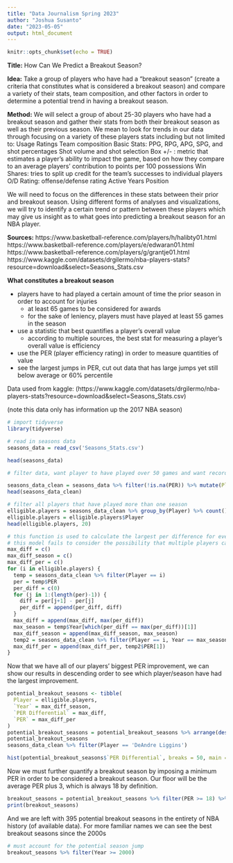```yaml
---
title: "Data Journalism Spring 2023"
author: "Joshua Susanto"
date: "2023-05-05"
output: html_document
---
```


```r
knitr::opts_chunk$set(echo = TRUE)
```

**Title:** How Can We Predict a Breakout Season?

**Idea:** Take a group of players who have had a “breakout season” (create a criteria that constitutes  what is considered a breakout season) and compare a variety of their stats, team composition, and other factors in order to determine a potential trend in having a breakout season.

**Method:**  We will select a group of about 25-30 players who have had a breakout season and gather their stats from both their breakout season as well as their previous season. We mean to look for trends in our data through focusing on a variety of these players stats including but not limited to:
Usage Ratings
Team composition
Basic Stats: PPG, RPG, APG, SPG, and shot percentages
Shot volume and shot selection
Box +/- : metric that estimates a player’s ability to impact the game, based on how they compare to an average players’ contribution to points per 100 possessions
Win Shares: tries to split up credit for the team’s successes to individual players
O/D Rating: offense/defense rating
Active Years
Position

We will need to focus on the differences in these stats between their prior and breakout season. Using different forms of analyses and visualizations, we will try to identify a certain trend or pattern between these players which may give us insight as to what goes into predicting a breakout season for an NBA player. 


**Sources:** 
https://www.basketball-reference.com/players/h/halibty01.html
https://www.basketball-reference.com/players/e/edwaran01.html
https://www.basketball-reference.com/players/g/grantje01.html
https://www.kaggle.com/datasets/drgilermo/nba-players-stats?resource=download&select=Seasons_Stats.csv


**What constitutes a breakout season**

- players have to had played a certain amount of time the prior season in order to account for injuries
  - at least 65 games to be considered for awards
  - for the sake of leniency, players must have played at least 55 games in the season
- use a statistic that best quantifies a player's overall value
  - according to multiple sources, the best stat for measuring a player's overall value is efficiency
- use the PER (player efficiency rating) in order to measure quantities of value
- see the largest jumps in PER, cut out data that has large jumps yet still below average or 60% percentile

Data used from kaggle: (https://www.kaggle.com/datasets/drgilermo/nba-players-stats?resource=download&select=Seasons_Stats.csv)

(note this data only has information up the 2017 NBA season)

```r
# import tidyverse
library(tidyverse)

# read in seasons data
seasons_data = read_csv('Seasons_Stats.csv')

head(seasons_data)
```


```r
# filter data, want player to have played over 50 games and want recorded PER, remove special characters from the player's name

seasons_data_clean = seasons_data %>% filter(!is.na(PER)) %>% mutate(Player = str_replace_all(Player, "[^[:alnum:]]", " ")) %>% mutate(Player = str_trim(Player, side = 'right')) 
head(seasons_data_clean)
```

```r
# filter all players that have played more than one season 
elligible.players = seasons_data_clean %>% group_by(Player) %>% count() %>% filter(n > 1)
elligible.players = elligible.players$Player
head(elligible.players, 20)
```



```r
# this function is used to calculate the largest per difference for every player
# this model fails to consider the possibility that multiple players can have the same name in the same season, can be improved
max_diff = c()
max_diff_season = c()
max_diff_per = c()
for (i in elligible.players) {
  temp = seasons_data_clean %>% filter(Player == i) 
  per = temp$PER
  per_diff = c(0)
  for (j in 1:(length(per)-1)) {
    diff = per[j+1] - per[j]
    per_diff = append(per_diff, diff)
  }
  max_diff = append(max_diff, max(per_diff))
  max_season = temp$Year[which(per_diff == max(per_diff))[1]] 
  max_diff_season = append(max_diff_season, max_season)
  temp2 = seasons_data_clean %>% filter(Player == i, Year == max_season) %>% dplyr::select(PER)
  max_diff_per = append(max_diff_per, temp2$PER[1])
}


```


Now that we have all of our players' biggest PER improvement, we can show our results in descending order to see which player/season have had the largest improvement.

```r
potential_breakout_seasons <- tibble(
  Player = elligible.players,
  `Year` = max_diff_season,
  `PER Differential` = max_diff,
  `PER` = max_diff_per
)
potential_breakout_seasons = potential_breakout_seasons %>% arrange(desc(`PER Differential`))
potential_breakout_seasons
seasons_data_clean %>% filter(Player == 'DeAndre Liggins')
```

```r
hist(potential_breakout_seasons$`PER Differential`, breaks = 50, main = 'Histogram of PER Differentials', xlab = 'PER Differential', col = 'lightgray')
```

Now we must further quantify a breakout season by imposing a minimum PER in order to be considered a breakout season. Our floor will be the average PER plus 3, which is always 18 by definition. 

```r
breakout_seasons = potential_breakout_seasons %>% filter(PER >= 18) %>% mutate(`Previous PER` = PER - `PER Differential`)
print(breakout_seasons)
```

And we are left with 395 potential breakout seasons in the entirety of NBA history (of available data). For more familiar names we can see the best breakout seasons since the 2000s

```r
# must account for the potential season jump
breakout_seasons %>% filter(Year >= 2000)
```

```r

```

